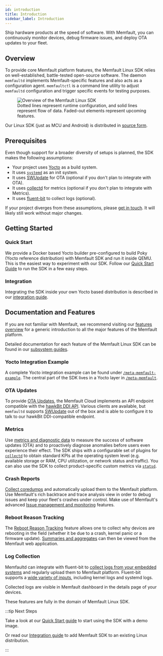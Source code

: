 ```yaml
---
id: introduction
title: Introduction
sidebar_label: Introduction
---
```


Ship hardware products at the speed of software. With Memfault, you can
continuously monitor devices, debug firmware issues, and deploy OTA updates to
your fleet.

## Overview

To provide core Memfault platform features, the Memfault Linux SDK relies on
well-established, battle-tested open-source software. The daemon `memfaultd`
implements Memfault-specific features and also acts as a configuration agent.
`memfaultctl` is a command line utility to adjust `memfaultd` configuration and
trigger specific events for testing purposes.

<p>
  <figure>
    <img
      src="/img/docs/linux/sdk-overview.svg"
      alt="Overview of the Memfault Linux SDK"
    />
    <figcaption>
      Dotted lines represent runtime configuration, and solid lines represent
      flow of data. Faded-out elements represent upcoming features.
    </figcaption>
  </figure>
</p>

<!--  Original image source:
  https://www.figma.com/file/GQIimU8iOtCrxGrdE6RxL3/Memfault-SDK-Architecture?node-id=0%3A1&t=UOnjl2U5w3vvUt1j-0
-->

Our Linux SDK (just as MCU and Android) is distributed in [source
form][source-memfaultd].

[source-memfaultd]:
  https://github.com/memfault/memfault-linux-sdk/blob/-/meta-memfault/recipes-memfault/memfaultd/files/memfaultd

## Prerequisites

Even though support for a broader diversity of setups is planned, the SDK makes
the following assumptions:

- Your project uses [Yocto][yocto-homepage] as a build system.
- It uses [`systemd`][systemd-homepage] as an init system.
- It uses [SWUpdate][swupdate-homepage] for OTA (optional if you don't plan to
  integrate with OTA).
- It uses [collectd][collectd-homepage] for metrics (optional if you don't plan
  to integrate with Metrics).
- It uses [fluent-bit][fluent-bit-homepage] to collect logs (optional).

If your project diverges from these assumptions, please [get in
touch][get-in-touch]. It will likely still work without major changes.

[get-in-touch]: https://memfault.com/contact/
[swupdate-homepage]: https://swupdate.org/
[systemd-homepage]: https://systemd.io/
[yocto-homepage]: https://www.yoctoproject.org/
[fluent-bit-homepage]: https://fluentbit.io

## Getting Started

### Quick Start

We provide a Docker based Yocto builder pre-configured to build Poky (Yocto
reference distribution) with Memfault SDK and run it inside QEMU. This is the
easiest way to experiment with our SDK. Follow our [Quick Start
Guide][quickstart] to run the SDK in a few easy steps.

[quickstart]: /docs/linux/quickstart/

### Integration

Integrating the SDK inside your own Yocto based distribution is described in our
[integration guide][docs-integration-guide].

[source-docker]: https://github.com/memfault/memfault-linux-sdk/blob/-/docker

## Documentation and Features

If you are not familiar with Memfault, we recommend visiting our [features
overview][docs-platform] for a generic introduction to all the major features of
the Memfault platform.

Detailed documentation for each feature of the Memfault Linux SDK can be found
in our [subsystem guides][subsystem-guides].

[subsystem-guides]: /docs/linux/subsystem-guides
[docs-platform]: /docs/platform/introduction/
[docs-linux-introduction]: /docs/linux/introduction
[docs-integration-guide]: /docs/linux/integration-guide

### Yocto Integration Example

A complete Yocto integration example can be found under
[`/meta-memfault-example`][source-yocto-example]. The central part of the SDK
lives in a Yocto layer in [`/meta-memfault`][source-meta-memfault].

[source-yocto-example]:
  https://github.com/memfault/memfault-linux-sdk/blob/-/meta-memfault-example
[source-meta-memfault]:
  https://github.com/memfault/memfault-linux-sdk/blob/-/meta-memfault

### OTA Updates

To provide [OTA Updates][docs-ota], the Memfault Cloud implements an API
endpoint compatible with the [hawkBit DDI API][hawkbit-ddi]. Various clients are
available, but `memfaultd` supports [SWUpdate][swupdate-homepage] out of the box
and is able to configure it to talk to our hawkBit DDI-compatible endpoint.

[docs-ota]: /docs/linux/ota
[hawkbit-homepage]: https://www.eclipse.org/hawkbit/
[hawkbit-ddi]: https://www.eclipse.org/hawkbit/apis/ddi_api/
[swupdate-homepage]: https://swupdate.org/

### Metrics

Use [metrics and diagnostic data][docs-metrics] to measure the success of
software updates (OTA) and to proactively diagnose anomalies before users even
experience their effect. The SDK ships with a configurable set of plugins for
[`collectd`][collectd-homepage] to obtain standard KPIs at the operating system
level (e.g. available storage or RAM, CPU utilization, or network status and
traffic). You can also use the SDK to collect product-specific custom metrics
via [`statsd`][statsd-homepage].

[collectd-homepage]: https://collectd.org/
[docs-metrics]: /docs/linux/metrics
[statsd-homepage]: https://github.com/statsd/statsd

### Crash Reports

[Collect coredumps][docs-coredumps] and automatically upload them to the
Memfault platform. Use Memfault's rich backtrace and trace analysis view in
order to debug issues and keep your fleet's crashes under control. Make use of
Memfault's advanced [Issue management and monitoring][docs-issue-management]
features.

[docs-coredumps]: /docs/linux/coredumps
[docs-issue-management]: /docs/platform/issue-management

### Reboot Reason Tracking

The [Reboot Reason Tracking][docs-linux-reboot-reason-tracking] feature allows
one to collect why devices are rebooting in the field (whether it be due to a
crash, kernel panic or a firmware update). [Summaries and
aggregates][docs-charts] can then be viewed from the Memfault web application.

### Log Collection

Memfaultd can integrate with fluent-bit to [collect logs from your embedded
systems][docs-logging] and regularly upload them to Memfault platform.
Fluent-bit supports a [wide variety of inputs][fluent-bit-input-plugins],
including kernel logs and systemd logs.

Collected logs are visible in Memfault dashboard in the details page of your
devices.

[docs-logging]: /docs/linux/logging
[fluent-bit-input-plugins]: https://docs.fluentbit.io/manual/pipeline/inputs

These features are fully in the domain of Memfault Linux SDK.

:::tip Next Steps

Take a look at our [Quick Start guide][quickstart] to start using the SDK with a
demo image.

Or read our [Integration guide][docs-integration] to add Memfault SDK to an
existing Linux distribution.

:::

[docs-charts]: /docs/platform/charts
[docs-linux-reboot-reason-tracking]: /docs/linux/reboot-reason-tracking
[docs-integration]: /docs/linux/integration-guide

